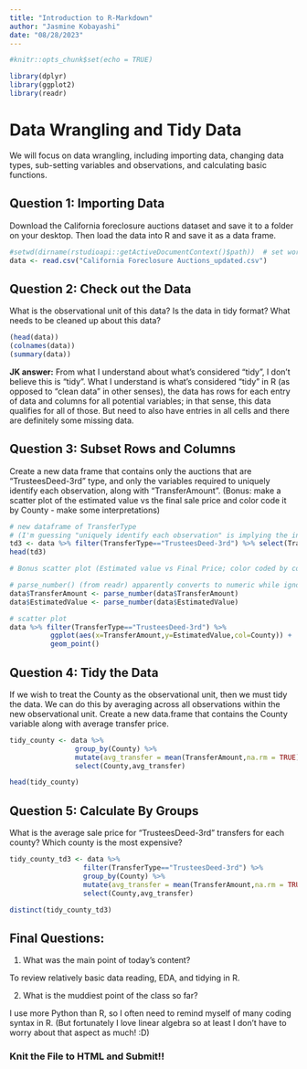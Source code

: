 ```yaml
---
title: "Introduction to R-Markdown"
author: "Jasmine Kobayashi"
date: "08/28/2023"
---
```


```r
#knitr::opts_chunk$set(echo = TRUE)
```

```r
library(dplyr)
library(ggplot2)
library(readr)
```
# Data Wrangling and Tidy Data

We will focus on data wrangling, including importing data, changing data types, sub-setting variables and observations, and calculating basic functions. 

## Question 1: Importing Data
Download the California foreclosure auctions dataset and save it to a folder on your desktop. Then load the data into R and save it as a data frame.
```r
#setwd(dirname(rstudioapi::getActiveDocumentContext()$path))  # set working directory to current file directory
data <- read.csv("California Foreclosure Auctions_updated.csv")
```

## Question 2: Check out the Data
What is the observational unit of this data? Is the data in tidy format? What needs to be cleaned up about this data?
```r
(head(data))
(colnames(data))
(summary(data))
```
**JK answer:**
From what I understand about what's considered "tidy", I don't believe this is "tidy". What I understand is what's considered "tidy" in R (as opposed to "clean data" in other senses), the data has rows for each entry of data and columns for all potential variables; in that sense, this data qualifies for all of those. But need to also have entries in all cells and there are definitely some missing data.

## Question 3: Subset Rows and Columns
Create a new data frame that contains only the auctions that are "TrusteesDeed-3rd" type, and only the variables required to uniquely identify each observation, along with "TransferAmount". (Bonus: make a scatter plot of the estimated value vs the final sale price and color code it by County - make some interpretations)

```r
# new dataframe of TransferType
# (I'm guessing "uniquely identify each observation" is implying the index of the data)
td3 <- data %>% filter(TransferType=="TrusteesDeed-3rd") %>% select(TransferType,TransferAmount)
head(td3)

```

```r
# Bonus scatter plot (Estimated value vs Final Price; color coded by county)

# parse_number() (from readr) apparently converts to numeric while ignoring "$"s & commas
data$TransferAmount <- parse_number(data$TransferAmount)  
data$EstimatedValue <- parse_number(data$EstimatedValue)

# scatter plot
data %>% filter(TransferType=="TrusteesDeed-3rd") %>% 
          ggplot(aes(x=TransferAmount,y=EstimatedValue,col=County)) + 
          geom_point() 
```

## Question 4: Tidy the Data
If we wish to treat the County as the observational unit, then we must tidy the data. We can do this by averaging across all observations within the new observational unit. Create a new data.frame that contains the County variable along with average transfer price.

```r
tidy_county <- data %>% 
                group_by(County) %>% 
                mutate(avg_transfer = mean(TransferAmount,na.rm = TRUE)) %>%   
                select(County,avg_transfer)

head(tidy_county)
```

## Question 5: Calculate By Groups
What is the average sale price for "TrusteesDeed-3rd" transfers for each county? Which county is the most expensive?
```r
tidy_county_td3 <- data %>% 
                  filter(TransferType=="TrusteesDeed-3rd") %>% 
                  group_by(County) %>% 
                  mutate(avg_transfer = mean(TransferAmount,na.rm = TRUE)) %>% 
                  select(County,avg_transfer)

distinct(tidy_county_td3)
```


## Final Questions:

1) What was the main point of today's content?

To review relatively basic data reading, EDA, and tidying in R. 

2) What is the muddiest point of the class so far?

I use more Python than R, so I often need to remind myself of many coding syntax in R. 
(But fortunately I love linear algebra so at least I don't have to worry about that aspect as much! :D)

### Knit the File to HTML and Submit!! 
